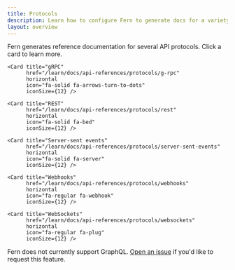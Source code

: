 ```yaml
---
title: Protocols
description: Learn how to configure Fern to generate docs for a variety of API protocols.
layout: overview
---
```


Fern generates reference documentation for several API protocols. Click a card to learn more.

<CardGroup cols={2}>

    <Card title="gRPC"
          href="/learn/docs/api-references/protocols/g-rpc"
          horizontal
          icon="fa-solid fa-arrows-turn-to-dots"
          iconSize={12} />

    <Card title="REST"
          href="/learn/docs/api-references/protocols/rest"
          horizontal
          icon="fa-solid fa-bed"
          iconSize={12} />

    <Card title="Server-sent events"
          href="/learn/docs/api-references/protocols/server-sent-events"
          horizontal
          icon="fa-solid fa-server"
          iconSize={12} />

    <Card title="Webhooks"
          href="/learn/docs/api-references/protocols/webhooks"
          horizontal
          icon="fa-regular fa-webhook"
          iconSize={12} />

    <Card title="WebSockets"
          href="/learn/docs/api-references/protocols/websockets"
          horizontal
          icon="fa-regular fa-plug"
          iconSize={12} />

</CardGroup>

<Info>Fern does not currently support GraphQL. [Open an issue](https://github.com/fern-api/fern/issues) if you'd like to request this feature.</Info>